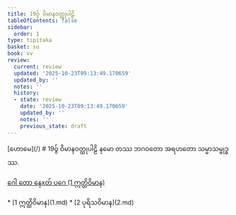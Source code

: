 ```yaml
---
title: 19ဝွ် ဝိမာနဝတ္ထုပါဠိ
tableOfContents: false
sidebar:
  order: 1
type: tipitaka
basket: su
book: vv
review:
  current: review
  updated: '2025-10-23T09:13:49.170659'
  updated_by: ''
  notes: ''
  history:
  - state: review
    date: '2025-10-23T09:13:49.170659'
    updated_by: ''
    notes: ''
    previous_state: draft
---
```



<ReviewStatus review={frontmatter.review} showDetails={true} />

<HypothesisAnnotation frontmatter={frontmatter} />

<Paragraph type="center" book="vv">
[ဟောမေ](/)
</Paragraph>

<Paragraph type="center" book="vv">
# 19ဝွ် ဝိမာနဝတ္ထုပါဠိ
</Paragraph>

<Paragraph number="1" type="center" book="vv">
နမော တဿ ဘဂဝတော အရဟတော သမ္မာသမ္ဗုဒ္ဓဿ.

[ဂေါ တော နေxတ် ပဂေ (1 ဣတ္ထိဝိမာန)](1.md)



</Paragraph>

<TableOfContents book="vv" section="19">
* [1 ဣတ္ထိဝိမာန](1.md)
* [2 ပုရိသဝိမာန](2.md)
</TableOfContents>